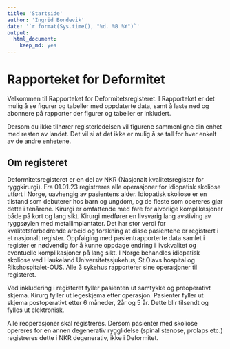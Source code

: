 ```yaml
---
title: 'Startside'
author: 'Ingrid Bondevik'
date: '`r format(Sys.time(), "%d. %B %Y")`'
output: 
  html_document: 
    keep_md: yes
---
```


# Rapporteket for Deformitet
Velkommen til Rapporteket for Deformitetsregisteret. I Rapporteket er det mulig å se figurer og tabeller med oppdaterte data, samt å laste ned og abonnere på rapporter der figurer og tabeller er inkludert. 

Dersom du ikke tilhører registerledelsen vil figurene sammenligne din enhet med resten av landet. Det vil si at det ikke er mulig å se tall for hver enkelt av de andre enhetene.

## Om registeret
Deformitetsregisteret er en del av NKR (Nasjonalt kvalitetsregister for ryggkirurgi). Fra 01.01.23 registreres alle operasjoner for idiopatisk skoliose utført i Norge, uavhengig av pasientens alder. Idiopatisk skoliose er en tilstand som debuterer hos barn og ungdom, og de fleste som opereres gjør dette i tenårene. Kirurgi er omfattende med fare for alvorlige komplikasjoner både på kort og lang sikt. Kirurgi medfører en livsvarig lang avstiving av ryggsøylen med metallimplantater. Det har stor verdi for kvalitetsforbedrende arbeid og forskning at disse pasientene er registrert i et nasjonalt register. Oppfølging med pasientrapporterte data samlet i register er nødvendig for å kunne oppdage endring i livskvalitet og eventuelle komplikasjoner på lang sikt. 
I Norge behandles idiopatisk skoliose ved Haukeland Universitetssjukehus, St.Olavs hospital og Rikshospitalet-OUS. Alle 3 sykehus rapporterer sine operasjoner til registeret. 

Ved inkludering i registeret fyller pasienten ut samtykke og preoperativt skjema. Kirurg fyller ut legeskjema etter operasjon. Pasienter fyller ut skjema postoperativt etter 6 måneder, 2år og 5 år. Dette blir tilsendt og fylles ut elektronisk.

Alle reoperasjoner skal registreres. Dersom pasienter med skoliose opereres for en annen degenerativ rygglidelse (spinal stenose, prolaps etc.) registreres dette i NKR degenerativ, ikke i Deformitet.

